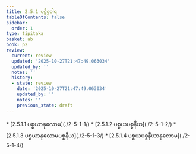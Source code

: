 ```yaml
---
title: 2.5.1 ပဋိစ္စဝါရ
tableOfContents: false
sidebar:
  order: 1
type: tipitaka
basket: ab
book: p2
review:
  current: review
  updated: '2025-10-27T21:47:49.063034'
  updated_by: ''
  notes: ''
  history:
  - state: review
    date: '2025-10-27T21:47:49.063034'
    updated_by: ''
    notes: ''
    previous_state: draft
---
```



<ReviewStatus review={frontmatter.review} showDetails={true} />

<HypothesisAnnotation frontmatter={frontmatter} />

<DynamicBreadcrumb />



<TableOfContents book="p2" section="2.5.1">
* [2.5.1.1 ပစ္စယာနုလောမ](./2-5-1-1/)
* [2.5.1.2 ပစ္စယပစ္စနီယ](./2-5-1-2/)
* [2.5.1.3 ပစ္စယာနုလောမပစ္စနီယ](./2-5-1-3/)
* [2.5.1.4 ပစ္စယပစ္စနီယာနုလောမ](./2-5-1-4/)
</TableOfContents>